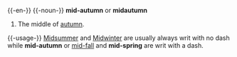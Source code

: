 {{-en-}}
{{-noun-}}
'''mid-autumn''' or '''midautumn'''
# The middle of [[autumn]].
{{-usage-}}
[[Midsummer]] and [[Midwinter]] are usually always writ with no dash while '''mid-autumn''' or [[mid-fall]] and '''mid-spring''' are writ with a dash.